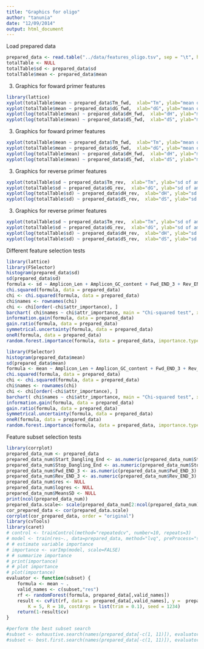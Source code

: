 ```yaml
---
title: "Graphics for oligo"
author: "tanunia"
date: "12/09/2014"
output: html_document
---
```



Load prepared data
```r
prepared_data <- read.table("../data/features_oligo.tsv", sep = "\t", header=TRUE)
totalTable <- NULL
totalTable$sd <- prepared_data$sd
totalTable$mean <- prepared_data$mean
```

(3) Graphics for foward primer features
```r
library(lattice)
xyplot(totalTable$mean ~ prepared_data$Tm_fwd,  xlab="Tm", ylab="mean of amplicon percental amount", main="Forward Primer")
xyplot(totalTable$mean ~ prepared_data$dG_fwd,  xlab="dG", ylab="mean of amplicon percental amount", main="Forward Primer ")
xyplot(log(totalTable$mean) ~ prepared_data$dH_fwd,  xlab="dH", ylab="mean of amplicon percental amount", main="Forward Primer")
xyplot(log(totalTable$mean) ~ prepared_data$dS_fwd,  xlab="dS", ylab="mean of amplicon percental amount", main="Forward Primer")

```

(3) Graphics for foward primer features
```r
xyplot(totalTable$mean ~ prepared_data$Tm_fwd,  xlab="Tm", ylab="mean of amplicon percental amount", main="Forward Primer")
xyplot(totalTable$mean ~ prepared_data$dG_fwd,  xlab="dG", ylab="mean of amplicon percental amount", main="Forward Primer ")
xyplot(log(totalTable$mean) ~ prepared_data$dH_fwd,  xlab="dH", ylab="mean of amplicon percental amount", main="Forward Primer")
xyplot(log(totalTable$mean) ~ prepared_data$dS_fwd,  xlab="dS", ylab="mean of amplicon percental amount", main="Forward Primer")

```

(3) Graphics for reverse primer features
```r
xyplot(totalTable$sd ~ prepared_data$Tm_rev,  xlab="Tm", ylab="sd of amplicon percental amount", main="Reverse Primer")
xyplot(totalTable$sd ~ prepared_data$dG_rev,  xlab="dG", ylab="sd of amplicon percental amount", main="Reverse Primer ")
xyplot(log(totalTable$sd) ~ prepared_data$dH_rev,  xlab="dH", ylab="sd of amplicon percental amount", main="Reverse Primer")
xyplot(log(totalTable$sd) ~ prepared_data$dS_rev,  xlab="dS", ylab="sd of amplicon percental amount", main="Reverse Primer")
```

(3) Graphics for reverse primer features
```r
xyplot(totalTable$sd ~ prepared_data$Tm_rev,  xlab="Tm", ylab="sd of amplicon percental amount", main="Reverse Primer")
xyplot(totalTable$sd ~ prepared_data$dG_rev,  xlab="dG", ylab="sd of amplicon percental amount", main="Reverse Primer ")
xyplot(log(totalTable$sd) ~ prepared_data$dH_rev,  xlab="dH", ylab="sd of amplicon percental amount", main="Reverse Primer")
xyplot(log(totalTable$sd) ~ prepared_data$dS_rev,  xlab="dS", ylab="sd of amplicon percental amount", main="Reverse Primer")
```

Different feature selection tests
```r
library(lattice)
library(FSelector)
histogram(prepared_data$sd)
sd(prepared_data$sd)
formula <- sd ~ Amplicon_Len + Amplicon_GC_content + Fwd_END_3 + Rev_END_3+Start_Dangling_End+Stop_Dangling_End + Fwd_Primer_Len +Fwd_Primer_GC_content+ Rev_Primer_Len +Rev_Primer_GC_content + Fwd_Primer_MaxPolyX + Rev_Primer_MaxPolyX + Amplicon_MaxPolyX + Fwd_Primer_Entropy + Rev_Primer_Entropy + Amplicon_Entropy + Fwd_Primer_Hash + Rev_Primer_Hash + Amplicon_Hash + Tm_fwd +dG_fwd +dH_fwd +dS_fwd + Tm_rev +dG_rev +dH_rev +dS_rev
chi.squared(formula, data = prepared_data)
chi <- chi.squared(formula, data = prepared_data)
chi$names <- rownames(chi)
chi <- chi[order(-chi$attr_importance), ]
barchart( chi$names ~ chi$attr_importance, main = "Chi-squared test", xlab = "Feature improtance")
information.gain(formula, data = prepared_data)
gain.ratio(formula, data = prepared_data)
symmetrical.uncertainty(formula, data = prepared_data)
oneR(formula, data = prepared_data)
random.forest.importance(formula, data = prepared_data, importance.type = 1)
```


```r
library(FSelector)
histogram(prepared_data$mean)
sd(prepared_data$mean)
formula <- mean ~ Amplicon_Len + Amplicon_GC_content + Fwd_END_3 + Rev_END_3+Start_Dangling_End+Stop_Dangling_End + Fwd_Primer_Len +Fwd_Primer_GC_content+ Rev_Primer_Len +Rev_Primer_GC_content + Fwd_Primer_MaxPolyX + Rev_Primer_MaxPolyX + Amplicon_MaxPolyX + Fwd_Primer_Entropy + Rev_Primer_Entropy + Amplicon_Entropy + Fwd_Primer_Hash + Rev_Primer_Hash + Amplicon_Hash + Tm_fwd +dG_fwd +dH_fwd +dS_fwd + Tm_rev +dG_rev +dH_rev +dS_rev
chi.squared(formula, data = prepared_data)
chi <- chi.squared(formula, data = prepared_data)
chi$names <- rownames(chi)
chi <- chi[order(-chi$attr_importance), ]
barchart( chi$names ~ chi$attr_importance, main = "Chi-squared test", xlab = "Feature improtance")
information.gain(formula, data = prepared_data)
gain.ratio(formula, data = prepared_data)
symmetrical.uncertainty(formula, data = prepared_data)
oneR(formula, data = prepared_data)
random.forest.importance(formula, data = prepared_data, importance.type = 1)
```

Feature subset selection tests
```r
library(corrplot)
prepared_data_num <- prepared_data
prepared_data_num$Start_Dangling_End <- as.numeric(prepared_data_num$Start_Dangling_End)
prepared_data_num$Stop_Dangling_End <- as.numeric(prepared_data_num$Stop_Dangling_End)
prepared_data_num$Fwd_END_3 <- as.numeric(prepared_data_num$Fwd_END_3)
prepared_data_num$Rev_END_3 <- as.numeric(prepared_data_num$Rev_END_3)
prepared_data_num$res <- NULL
prepared_data_num$logres <- NULL
prepared_data_num$MeansSD <- NULL
print(ncol(prepared_data_num))
prepared_data.scale<- scale(prepared_data_num[2:ncol(prepared_data_num)], center=TRUE, scale=TRUE)
cor_prepared_data <- cor(prepared_data.scale)
corrplot(cor_prepared_data, order = "original")
library(cvTools)
library(caret)
# control <- trainControl(method="repeatedcv", number=10, repeats=3)
# model <- train(res~., data=prepared_data, method="lvq", preProcess="scale", trControl=control)
# # estimate variable importance
# importance <- varImp(model, scale=FALSE)
# # summarize importance
# print(importance)
# # plot importance
# plot(importance)
evaluator <- function(subset) {
    formula <- mean ~ . 
    valid_names <- c(subset,"res")
    rf <- randomForest(formula, prepared_data[,valid_names])
    result <- cvFit(rf, data =  prepared_data[,valid_names], y =  prepared_data[,valid_names]$res, cost = rtmspe,
        K = 5, R = 10, costArgs = list(trim = 0.1), seed = 1234)
    return(1-result$cv)
}

#perform the best subset search
#subset <- exhaustive.search(names(prepared_data[-c(1, 11)]), evaluator)
#subset <- best.first.search(names(prepared_data[-c(1, 11)]), evaluator)
```
